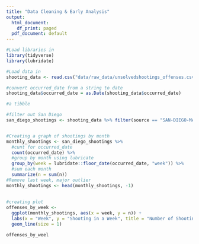 ```yaml
---
title: "Data Cleaning & Early Analysis"
output:
  html_document:
    df_print: paged
  pdf_document: default
---
```




```r
#Load libraries in
library(tidyverse)
library(lubridate)

#Load data in
shooting_data <- read.csv("data/raw_data/unsolvedshootings_offenses.csv")

#convert occurred_date from a string to date
shooting_data$occurred_date = as.Date(shooting_data$occurred_date)

#a tibble
```

```r

#filter out San Diego
san_diego_shootings <- shooting_data %>% filter(source == "SAN-DIEGO-MAIN")


#Creating a graph of shootings by month
monthly_shootings <- san_diego_shootings %>% 
  #cunt for occurred_date
  count(occurred_date) %>%
  #group by month using lubricate
  group_by(week = lubridate::floor_date(occurred_date, "week")) %>%
  #sum each month
  summarize(n = sum(n))
#Remove last week, major outlier
monthly_shootings <- head(monthly_shootings, -1)
  
  
#creating plot
offenses_by_week <- 
  ggplot(monthly_shootings, aes(x = week, y = n)) +
  labs(x = "Week", y = "Shooting in a Week", title = "Number of Shooting per Week in San Diego County") +
  geom_line(size = 1)

offenses_by_weel
```
